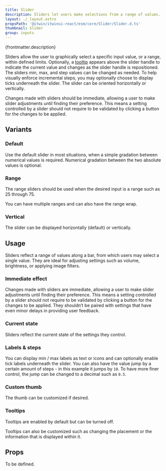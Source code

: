 ```yaml
---
title: Slider
description: Sliders let users make selections from a range of values.
layout: ./_layout.astro
propsPath: '@itwin/itwinui-react/esm/core/Slider/Slider.d.ts'
thumbnail: Slider
group: inputs
---
```



<p>{frontmatter.description}</p>

<LiveExample src='Slider.main.tsx' truncate={false}>
  <AllExamples.SliderMainExample client:load />
</LiveExample>

Sliders allow the user to graphically select a specific input value, or a range, within defined limits. Optionally, a [tooltip](tooltip) appears above the slider handle to indicate the current value and changes as the slider handle is repositioned. The sliders min, max, and step values can be changed as needed. To help visually enforce incremental steps, you may optionally choose to display ticks underneath the slider. The slider can be oriented horizontally or vertically.

Changes made with sliders should be immediate, allowing a user to make slider adjustments until finding their preference. This means a setting controlled by a slider should not require to be validated by clicking a button for the changes to be applied.

## Variants

### Default

Use the default slider in most situations, when a simple gradation between numerical values is required. Numerical gradation between the two absolute values is optional.

### Range

<LiveExample src='Slider.range.tsx'>
  <AllExamples.SliderRangeExample client:load />
</LiveExample>

The range sliders should be used when the desired input is a range such as 25 through 75.

<LiveExample src='Slider.rangemultiple.tsx'>
  <AllExamples.SliderRangeMultipleExample client:load />
</LiveExample>

You can have multiple ranges and can also have the range wrap.

### Vertical

<LiveExample src='Slider.vertical.tsx'>
  <AllExamples.SliderVerticalExample client:load />
</LiveExample>

The slider can be displayed horizontally (default) or vertically.

## Usage

Sliders reflect a range of values along a bar, from which users may select a single value. They are ideal for adjusting settings such as volume, brightness, or applying image filters.

### Immediate effect

Changes made with sliders are immediate, allowing a user to make slider adjustments until finding their preference. This means a setting controlled by a slider should not require to be validated by clicking a button for the changes to be applied. They shouldn’t be paired with settings that have even minor delays in providing user feedback.

### Current state

Sliders reflect the current state of the settings they control.

### Labels & steps

<LiveExample src='Slider.labels.tsx'>
  <AllExamples.SliderLabelsExample client:load />
</LiveExample>

You can display min / max labels as text or icons and can optionally enable tick labels underneath the slider. You can also have the value jump by a certain amount of steps - in this example it jumps by `10`. To have more finer control, the jump can be changed to a decimal such as `0.5`.

### Custom thumb

<LiveExample src='Slider.thumbcustom.tsx'>
  <AllExamples.SliderThumbCustomExample client:load />
</LiveExample>

The thumb can be customized if desired.

### Tooltips

<LiveExample src='Slider.tooltipnone.tsx'>
  <AllExamples.SliderTooltipNoneExample client:load />
</LiveExample>

Tooltips are enabled by default but can be turned off.

<LiveExample src='Slider.tooltipcustom.tsx'>
  <AllExamples.SliderTooltipCustomExample client:load />
</LiveExample>

Tooltips can also be customized such as changing the placement or the information that is displayed within it.

## Props

To be defined.
